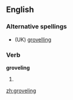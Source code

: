==English==

===Alternative spellings===
* (UK) [[grovelling]]

===Verb===
'''groveling'''
# {{US}} {{present participle of|[[grovel]]}}

[[zh:groveling]]